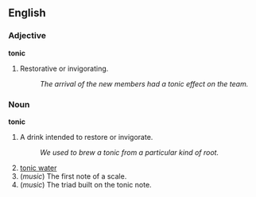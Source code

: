 ==English==

===Adjective===
'''tonic'''

# Restorative or invigorating.
#: ''The arrival of the new members had a tonic effect on the team.''

===Noun===
'''tonic'''

# A drink intended to restore or invigorate.
#: ''We used to brew a tonic from a particular kind of root.''
# [[tonic water]]
# (''music'') The first note of a scale.
# (''music'') The triad built on the tonic note.